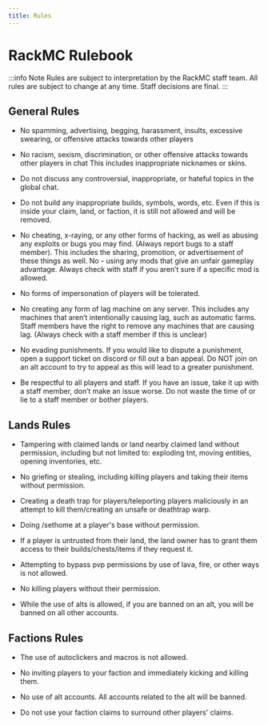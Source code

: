 ```yaml
---
title: Rules
---
```


# RackMC Rulebook



:::info Note 
Rules are subject to interpretation by the RackMC staff team. All rules are subject to change at any time. Staff decisions are final.
::: 
## General Rules
- No spamming, advertising, begging, harassment, insults, excessive swearing, or offensive attacks towards other players <br/> 
   
- No racism, sexism, discrimination, or other offensive attacks towards other players in chat This includes inappropriate nicknames or skins. <br/> 
 
- Do not discuss any controversial, inappropriate, or hateful topics in the global chat. <br/>

- Do not build any inappropriate builds, symbols, words, etc. Even if this is inside your claim, land, or faction, it is still not allowed and will be removed.  <br/>

- No cheating, x-raying, or any other forms of hacking, as well as abusing any exploits or bugs you may find. (Always report bugs to a staff member). This includes the sharing, promotion, or advertisement of these things as well. No  - using any mods that give an unfair gameplay advantage. Always check with staff if you aren’t sure if a specific mod is allowed. <br/>

- No forms of impersonation of players will be tolerated. <br/>

- No creating any form of lag machine on any server. This includes any machines that aren’t intentionally causing lag, such as automatic farms. Staff members have the right to remove any machines that are causing lag. (Always check with a staff member if this is unclear) <br/>

- No evading punishments. If you would like to dispute a punishment, open a support ticket on discord or fill out a ban appeal. Do NOT join on an alt account to try to appeal as this will lead to a greater punishment. <br/>

- Be respectful to all players and staff. If you have an issue, take it up with a staff member, don’t make an issue worse. Do not waste the time of or lie to a staff member or bother players. <br/>



## Lands Rules
- Tampering with claimed lands or land nearby claimed land without permission, including but not limited to: exploding tnt, moving entities, opening inventories, etc. <br/>

- No griefing or stealing, including killing players and taking their items without permission. <br/>

- Creating a death trap for players/teleporting players maliciously in an attempt to kill them/creating an unsafe or deathtrap warp. <br/>

- Doing /sethome at a player's base without permission. <br/>

- If a player is untrusted from their land, the land owner has to grant them access to their builds/chests/items if they request it. <br/>

- Attempting to bypass pvp permissions by use of lava, fire, or other ways is not allowed. <br/>

- No killing players without their permission. <br/>

- While the use of alts is allowed, if you are banned on an alt, you will be banned on all other accounts. <br/>

## Factions Rules
- The use of autoclickers and macros is not allowed. <br/>

- No inviting players to your faction and immediately kicking and killing them. <br/>

- No use of alt accounts. All accounts related to the alt will be banned. <br/>

- Do not use your faction claims to surround other players' claims. <br/>

<!-- ## Creative Rules
- Do not use any illegal items obtained through the creative menu. <br/> -->
<!-- ## Event Rules
- Show sportsmanship to other players participating in the event <br/> -->

